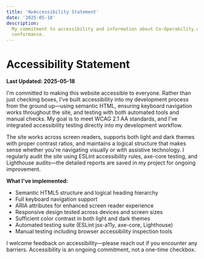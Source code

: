 ```yaml
---
title: '👓Accessibility Statement'
date: '2025-05-18'
description:
  My commitment to accessibility and information about Co-Operability.com's
  conformance.
---
```


# Accessibility Statement

**Last Updated: 2025-05-18**

I'm committed to making this website accessible to everyone. Rather than just
checking boxes, I've built accessibility into my development process from the
ground up—using semantic HTML, ensuring keyboard navigation works throughout the
site, and testing with both automated tools and manual checks. My goal is to
meet WCAG 2.1 AA standards, and I've integrated accessibility testing directly
into my development workflow.

The site works across screen readers, supports both light and dark themes with
proper contrast ratios, and maintains a logical structure that makes sense
whether you're navigating visually or with assistive technology. I regularly
audit the site using ESLint accessibility rules, axe-core testing, and
Lighthouse audits—the detailed reports are saved in my project for ongoing
improvement.

**What I've implemented:**

- Semantic HTML5 structure and logical heading hierarchy
- Full keyboard navigation support
- ARIA attributes for enhanced screen reader experience
- Responsive design tested across devices and screen sizes
- Sufficient color contrast in both light and dark themes
- Automated testing suite (ESLint jsx-a11y, axe-core, Lighthouse)
- Manual testing including browser accessibility inspection tools

I welcome feedback on accessibility—please reach out if you encounter any
barriers. Accessibility is an ongoing commitment, not a one-time checkbox.
